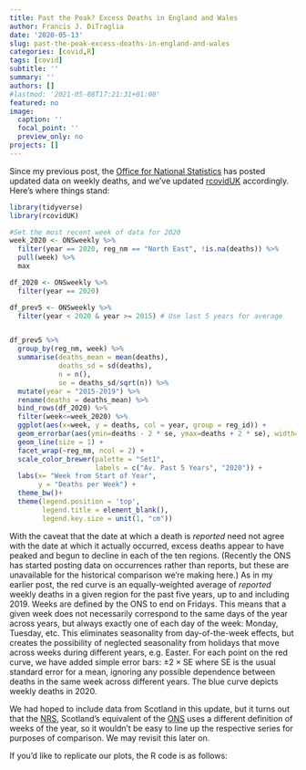 ```yaml
---
title: Past the Peak? Excess Deaths in England and Wales
author: Francis J. DiTraglia
date: '2020-05-13'
slug: past-the-peak-excess-deaths-in-england-and-wales
categories: [covid,R]
tags: [covid]
subtitle: ''
summary: ''
authors: []
#lastmod: '2021-05-08T17:21:31+01:00'
featured: no
image:
  caption: ''
  focal_point: ''
  preview_only: no
projects: []
---
```


Since my previous post, the [Office for National Statistics](https://www.ons.gov.uk/peoplepopulationandcommunity/birthsdeathsandmarriages/deaths/datasets/weeklyprovisionalfiguresondeathsregisteredinenglandandwales) has posted updated data on weekly deaths, and we've updated [rcovidUK](https://github.com/fditraglia/rcovidUK) accordingly. Here's where things stand: 
```r
library(tidyverse)
library(rcovidUK)

#Set the most recent week of data for 2020
week_2020 <- ONSweekly %>%
  filter(year == 2020, reg_nm == "North East", !is.na(deaths)) %>%
  pull(week) %>%
  max

df_2020 <- ONSweekly %>%
  filter(year == 2020)

df_prev5 <- ONSweekly %>%
  filter(year < 2020 & year >= 2015) # Use last 5 years for average


df_prev5 %>%
  group_by(reg_nm, week) %>%
  summarise(deaths_mean = mean(deaths),
            deaths_sd = sd(deaths),
            n = n(),
            se = deaths_sd/sqrt(n)) %>%
  mutate(year = "2015-2019") %>%
  rename(deaths = deaths_mean) %>%
  bind_rows(df_2020) %>%
  filter(week<=week_2020) %>%
  ggplot(aes(x=week, y = deaths, col = year, group = reg_id)) +
  geom_errorbar(aes(ymin=deaths - 2 * se, ymax=deaths + 2 * se), width=.2, colour="black")+
  geom_line(size = 1) +
  facet_wrap(~reg_nm, ncol = 2) +
  scale_color_brewer(palette = "Set1",
                     labels = c("Av. Past 5 Years", "2020")) +
  labs(x= "Week from Start of Year",
       y = "Deaths per Week") +
  theme_bw()+
  theme(legend.position = 'top',
        legend.title = element_blank(),
        legend.key.size = unit(1, "cm"))
```
With the caveat that the date at which a death is *reported* need not agree with the date at which it actually occurred, excess deaths appear to have peaked and begun to decline in each of the ten regions.
(Recently the ONS has started posting data on occurrences rather than reports, but these are unavailable for the historical comparison we're making here.)
As in my earlier post, the red curve is an equally-weighted average of *reported* weekly deaths in a given region for the past five years, up to and including 2019.
Weeks are defined by the ONS to end on Fridays. This means that a given week does not necessarily correspond to the same days of the year across years, but always exactly one of each day of the week: Monday, Tuesday, etc. This eliminates seasonality from day-of-the-week effects, but creates the possibility of neglected seasonality from holidays that move across weeks during different years, e.g. Easter.
For each point on the red curve, we have added simple error bars: $\pm 2 \times \text{SE}$ where SE is the usual standard error for a mean, ignoring any possible dependence between deaths in the same week across different years.
The blue curve depicts weekly deaths in 2020.

We had hoped to include data from Scotland in this update, but it turns out that the [NRS](https://www.nrscotland.gov.uk/), Scotland's equivalent of the [ONS](https://www.ons.gov.uk/) uses a different definition of weeks of the year, so it wouldn't be easy to line up the respective series for purposes of comparison. We may revisit this later on. 

If you'd like to replicate our plots, the R code is as follows:
```r
```




